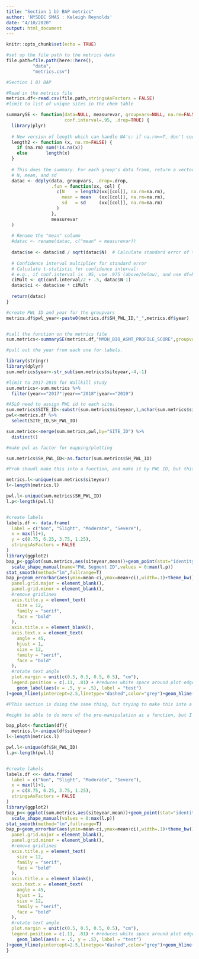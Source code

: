 ```yaml
---
title: "Section 1 b) BAP metrics"
author: 'NYSDEC SMAS : Keleigh Reynolds'
date: "4/10/2020"
output: html_document
---
```


```r
knitr::opts_chunk$set(echo = TRUE)

#set up the file path to the metrics data
file.path=file.path(here::here(),
          "data",
          "metrics.csv")
```

```r


#Section 1 B) BAP

#Read in the metrics file
metrics.df<-read.csv(file.path,stringsAsFactors = FALSE)
#limit to list of unique sites in the chem table
```

```r

summarySE <- function(data=NULL, measurevar, groupvars=NULL, na.rm=FALSE,
                      conf.interval=.95, .drop=TRUE) {
  library(plyr)
  
  # New version of length which can handle NA's: if na.rm==T, don't count them
  length2 <- function (x, na.rm=FALSE) {
    if (na.rm) sum(!is.na(x))
    else       length(x)
  }
  
  # This does the summary. For each group's data frame, return a vector with
  # N, mean, and sd
  datac <- ddply(data, groupvars, .drop=.drop,
                 .fun = function(xx, col) {
                   c(N    = length2(xx[[col]], na.rm=na.rm),
                     mean = mean   (xx[[col]], na.rm=na.rm),
                     sd   = sd     (xx[[col]], na.rm=na.rm)
                   )
                 },
                 measurevar
  )
  
  # Rename the "mean" column    
  #datac <- rename(datac, c("mean" = measurevar))
  
  datac$se <- datac$sd / sqrt(datac$N)  # Calculate standard error of the mean
  
  # Confidence interval multiplier for standard error
  # Calculate t-statistic for confidence interval: 
  # e.g., if conf.interval is .95, use .975 (above/below), and use df=N-1
  ciMult <- qt(conf.interval/2 + .5, datac$N-1)
  datac$ci <- datac$se * ciMult
  
  return(datac)
}
```

```r
#create PWL ID and year for the groupvars
metrics.df$pwl_year<-paste0(metrics.df$SH_PWL_ID,"_",metrics.df$year)


#call the function on the metrics file
sum.metrics<-summarySE(metrics.df,"MMDH_BIO_ASMT_PROFILE_SCORE",groupvars = c("siteyear"))
```

```r

#pull out the year from each one for labels.

library(stringr)
library(dplyr)
sum.metrics$year<-str_sub(sum.metrics$siteyear,-4,-1)

#limit to 2017-2019 for Wallkill study
sum.metrics<-sum.metrics %>% 
  filter(year=="2017"|year=="2018"|year=="2019")

#ASLO need to assign PWL id to each site.
sum.metrics$SITE_ID<-substr(sum.metrics$siteyear,1,nchar(sum.metrics$siteyear)-5)
pwl<-metrics.df %>% 
  select(SITE_ID,SH_PWL_ID)

sum.metrics<-merge(sum.metrics,pwl,by="SITE_ID") %>% 
  distinct()

#make pwl as factor for mapping/plotting

sum.metrics$SH_PWL_ID<-as.factor(sum.metrics$SH_PWL_ID)
```


```r
#Prob shoudl make this into a function, and make it by PWL ID, but this is a good start. 

metrics.l<-unique(sum.metrics$siteyear)
l<-length(metrics.l)

pwl.l<-unique(sum.metrics$SH_PWL_ID)
l.p<-length(pwl.l)


#create labels
labels.df <- data.frame(
  label = c("Non", "Slight", "Moderate", "Severe"),
  x = max(l)+1,
  y = c(8.75, 6.25, 3.75, 1.25),
  stringsAsFactors = FALSE
)
library(ggplot2)
bap_p<-ggplot(sum.metrics,aes(siteyear,mean))+geom_point(stat="identity",aes(shape=SH_PWL_ID))+
  scale_shape_manual(name="PWL Segment ID",values = 0:max(l.p))
stat_smooth(method="lm",fullrange=T)
bap_p+geom_errorbar(aes(ymin=mean-ci,ymax=mean+ci),width=.1)+theme_bw() + theme(
  panel.grid.major = element_blank(),
  panel.grid.minor = element_blank(),
  #remove gridlines
  axis.title.y = element_text(
    size = 12,
    family = "serif",
    face = "bold"
  ),
  axis.title.x = element_blank(),
  axis.text.x = element_text(
    angle = 45,
    hjust = 1,
    size = 12,
    family = "serif",
    face = "bold"
  ),
  #rotate text angle
  plot.margin = unit(c(0.5, 0.5, 0.5, 0.5), "cm"),
  legend.position = c(.11, .81) + #reduces white space around plot edges
    geom_label(aes(x = .5, y = .5), label = "test")
)+geom_hline(yintercept=2.5,linetype="dashed",color="grey")+geom_hline(yintercept=5,linetype="dashed",color="grey")+geom_hline(yintercept=7.5,linetype="dashed",color="grey")+ylab("Biological Assessment Profile Score")+xlab("Year")+ geom_text(data = labels.df, aes(max(l)+1, y, label = label), color = "black",angle=90)+expand_limits(y=c(0,10),x=c(0:max(l+2)))

```

```r
#PThis section is doing the same thing, but trying to make this into a function. 

#might be able to do more of the pre-manipulation as a function, but I'm not sure yet.

bap_plot<-function(df){
  metrics.l<-unique(df$siteyear)
l<-length(metrics.l)

pwl.l<-unique(df$SH_PWL_ID)
l.p<-length(pwl.l)


#create labels
labels.df <<- data.frame(
  label = c("Non", "Slight", "Moderate", "Severe"),
  x = max(l)+1,
  y = c(8.75, 6.25, 3.75, 1.25),
  stringsAsFactors = FALSE
)
library(ggplot2)
bap_p<<-ggplot(sum.metrics,aes(siteyear,mean))+geom_point(stat="identity",aes(shape=SH_PWL_ID))+
  scale_shape_manual(values = 0:max(l.p))
stat_smooth(method="lm",fullrange=T)
bap_p+geom_errorbar(aes(ymin=mean-ci,ymax=mean+ci),width=.1)+theme_bw() + theme(
  panel.grid.major = element_blank(),
  panel.grid.minor = element_blank(),
  #remove gridlines
  axis.title.y = element_text(
    size = 12,
    family = "serif",
    face = "bold"
  ),
  axis.title.x = element_blank(),
  axis.text.x = element_text(
    angle = 45,
    hjust = 1,
    size = 12,
    family = "serif",
    face = "bold"
  ),
  #rotate text angle
  plot.margin = unit(c(0.5, 0.5, 0.5, 0.5), "cm"),
  legend.position = c(.11, .81) + #reduces white space around plot edges
    geom_label(aes(x = .5, y = .5), label = "test")
)+geom_hline(yintercept=2.5,linetype="dashed",color="grey")+geom_hline(yintercept=5,linetype="dashed",color="grey")+geom_hline(yintercept=7.5,linetype="dashed",color="grey")+ylab("Biological Assessment Profile Score")+xlab("Year")+ geom_text(data = labels.df, aes(max(l)+1, y, label = label), color = "black",angle=90)+expand_limits(y=c(0,10),x=c(0:max(l+2)))
}



```




